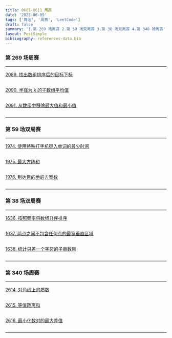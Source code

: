 ```yaml
---
title: 0605-0611 周赛
date: '2023-06-09'
tags: ['算法', '周赛', 'LeetCode']
draft: false
summary: '1.第 269 场周赛 2.第 59 场双周赛 3.第 38 场双周赛 4.第 340 场周赛'
layout: PostSimple
bibliography: references-data.bib
---
```


### 第 269 场周赛

---

[2089. 找出数组排序后的目标下标](https://leetcode.cn/problems/find-target-indices-after-sorting-array/)

```js

```

[2090. 半径为 k 的子数组平均值](https://leetcode.cn/problems/k-radius-subarray-averages/)

```js

```

[2091. 从数组中移除最大值和最小值](https://leetcode.cn/problems/removing-minimum-and-maximum-from-array/)

```js

```

---

### 第 59 场双周赛

---

[1974. 使用特殊打字机键入单词的最少时间](https://leetcode.cn/problems/minimum-time-to-type-word-using-special-typewriter/)

```js

```

[1975. 最大方阵和](https://leetcode.cn/problems/maximum-matrix-sum/)

```js

```

[1976. 到达目的地的方案数](https://leetcode.cn/problems/number-of-ways-to-arrive-at-destination/)

```js

```

---

### 第 38 场双周赛

---

[1636. 按照频率将数组升序排序](https://leetcode.cn/problems/sort-array-by-increasing-frequency/)

```js

```

[1637. 两点之间不包含任何点的最宽垂直区域](https://leetcode.cn/problems/widest-vertical-area-between-two-points-containing-no-points/)

```js

```

[1638. 统计只差一个字符的子串数目](https://leetcode.cn/problems/count-substrings-that-differ-by-one-character/)

```js

```

---

### 第 340 场周赛

---

[2614. 对角线上的质数](https://leetcode.cn/problems/prime-in-diagonal/)

```js

```

[2615. 等值距离和](https://leetcode.cn/problems/sum-of-distances/)

```js

```

[2616. 最小化数对的最大差值](https://leetcode.cn/problems/minimize-the-maximum-difference-of-pairs/)

```js

```

---
